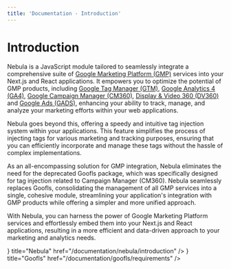 ```yaml
---
title: 'Documentation - Introduction'
---
```





# Introduction

Nebula is a JavaScript module tailored to seamlessly integrate a comprehensive suite of [Google Marketing Platform (GMP)](https://marketingplatform.google.com/about/) services into your Next.js and React applications. It empowers you to optimize the potential of GMP products, including [Google Tag Manager (GTM)](https://marketingplatform.google.com/intl/en_uk/about/tag-manager/), [Google Analytics 4 (GA4)](https://marketingplatform.google.com/intl/en_uk/about/analytics/), [Google Campaign Manager (CM360)](https://marketingplatform.google.com/intl/en_uk/about/campaign-manager-360/), [Display & Video 360 (DV360)](https://marketingplatform.google.com/intl/en_uk/about/display-video-360/) and [Google Ads (GADS)](https://ads.google.com/intl/en_uk/home/), enhancing your ability to track, manage, and analyze your marketing efforts within your web applications.

Nebula goes beyond this, offering a speedy and intuitive tag injection system within your applications. This feature simplifies the process of injecting tags for various marketing and tracking purposes, ensuring that you can efficiently incorporate and manage these tags without the hassle of complex implementations.

As an all-encompassing solution for GMP integration, Nebula eliminates the need for the deprecated Goofls package, which was specifically designed for tag injection related to Campaign Manager (CM360). Nebula seamlessly replaces Goofls, consolidating the management of all GMP services into a single, cohesive module, streamlining your application's integration with GMP products while offering a simpler and more unified approach.

With Nebula, you can harness the power of Google Marketing Platform services and effortlessly embed them into your Next.js and React applications, resulting in a more efficient and data-driven approach to your marketing and analytics needs.

<Cards className="pt-6">
    <Card icon={<BsStars size={24}/>} title="Nebula" href="/documentation/nebula/introduction" />
    <Card icon={<BiCode size={24}/>} title="Goofls" href="/documentation/goofls/requirements" />
</Cards>
